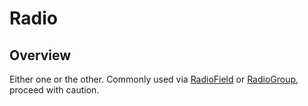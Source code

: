 
<Meta of={RadioStories} />

# Radio

<ResourceLinks
  sourceCode="https://github.com/cultureamp/kaizen-design-system/tree/main/packages/components/src/Radio"
  className="!mb-8"
/>

<KaioNotification />

<Installation
  installCommand="yarn add @kaizen/components"
  importStatement='import { Radio } from "@kaizen/components"'
/>

## Overview

Either one or the other. Commonly used via [RadioField](https://cultureamp.design/?path=/docs/components-radio-controls-radio-field--docs) or [RadioGroup](https://cultureamp.design/?path=/docs/components-radio-controls-radio-group--docs), proceed with caution.

<Canvas of={RadioStories.Playground} />
<Controls of={RadioStories.Playground} />
